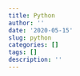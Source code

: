 ```yaml
---
title: Python
author: ''
date: '2020-05-15'
slug: python
categories: []
tags: []
description: ''
---
```

